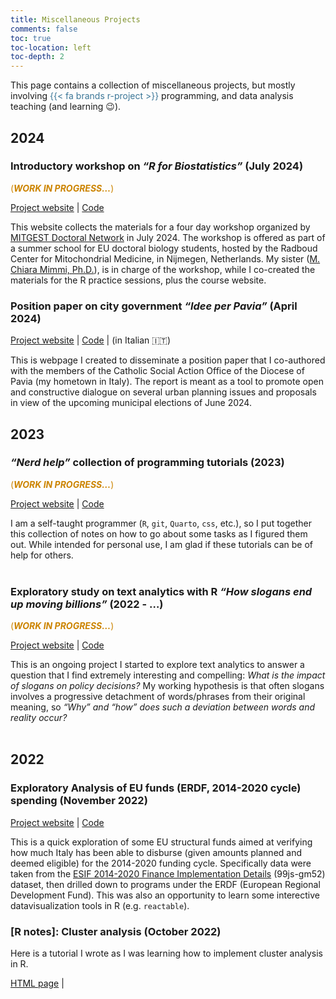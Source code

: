 ```yaml
---
title: Miscellaneous Projects
comments: false
toc: true
toc-location: left
toc-depth: 2
--- 
```


 
This page contains a collection of miscellaneous projects, but mostly involving [{{< fa brands r-project >}}]{style="color: #3b7697;"} programming, and data analysis teaching (and learning 😉).

## 2024

### Introductory workshop on *"R for Biostatistics"* (July 2024)

[(***WORK IN PROGRESS...***)]{style="color: #cc8400;"}

[Project website](https://R4biostats.com) \| [Code](https://github.com/Lulliter/R4biostats)

This website collects the materials for a four day workshop organized by [MITGEST Doctoral Network](https://www.mitgest.eu/) in July 2024. The workshop is offered as part of a summer school for EU doctoral biology students, hosted by the Radboud Center for Mitochondrial Medicine, in Nijmegen, Netherlands. My sister ([M. Chiara Mimmi, Ph.D.](https://www.linkedin.com/in/maria-chiara-mimmi-b0aa9233/)), is in charge of the workshop, while I co-created the materials for the R practice sessions, plus the course website.  
<!-- ![](../images/banner_BIOSTATS.png) <br><br> -->

### Position paper on city government *"Idee per Pavia"* (April 2024)

[Project website](https://ideeperpavia.com/) \| [Code](https://github.com/Lulliter/ideeperpavia) | (in Italian 🇮🇹)

This is webpage I created to disseminate a position paper that I co-authored with the members of the Catholic Social Action Office of the Diocese of Pavia (my hometown in Italy). The report is meant as a tool to promote open and constructive dialogue on several urban planning issues and proposals in view of the upcoming municipal elections of June 2024. 

<!-- ![](../images/banner_IDEE.png) <br><br> -->

## 2023
### *"Nerd help"* collection of programming tutorials  (2023)

[(***WORK IN PROGRESS...***)]{style="color: #cc8400;"}

[Project website](https://lulliter.github.io/nerd_help/me.html) \| [Code](https://github.com/Lulliter/nerd_help) 

I am a self-taught programmer (`R`, `git`, `Quarto`, `css`, etc.), so I put together this collection of notes on how to go about some tasks as I figured them out. While intended for personal use, I am glad if these tutorials can  be of help for others.  <br><br>

<!-- ### Static website for press review (December 2023) -->
<!-- [Project website](https://lulliter.github.io/rassegna/) \| [Code](https://github.com/Lulliter/rassegna) -->

### Exploratory study on text analytics with R *"How slogans end up moving billions"* (2022 - ...)

[(***WORK IN PROGRESS...***)]{style="color: #cc8400;"}

[Project website](https://lulliter.github.io/slogan/) \| [Code](https://github.com/Lulliter/slogan) 

This is an ongoing project I started to explore text analytics to answer a question that I find extremely interesting and compelling: *What is the impact of slogans on policy decisions?* My working hypothesis is that often slogans involves a progressive detachment of words/phrases from their original meaning, so *"Why" and "how" does such a deviation between words and reality occur?* <br><br>

## 2022

### Exploratory Analysis of EU funds (ERDF, 2014-2020 cycle) spending (November 2022)

[Project website](https://lulliter.shinyapps.io/03_Analysis/) \| [Code](https://github.com/Lulliter/plan2implem)

This is a quick exploration of some EU structural funds aimed at verifying how much Italy has been able to disburse (given amounts planned and deemed eligible) for the 2014-2020 funding cycle. Specifically data were taken from the [ESIF 2014-2020 Finance Implementation Details](https://dev.socrata.com/foundry/cohesiondata.ec.europa.eu/99js-gm52) (99js-gm52) dataset, then drilled down to programs under the ERDF (European Regional Development Fund). This was also an opportunity to learn some interective datavisualization tools in R (e.g. `reactable`).

<!-- ![](../images/banner_ERDF.png) <br><br> -->

### [R notes]: Cluster analysis (October 2022)

Here is a tutorial I wrote as I was learning how to implement cluster analysis in R. 

[HTML page](https://lulliter.com/posts/2022-10-24-r-notes-cluster-analysis/) \| 
 
